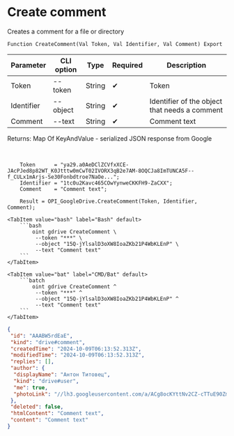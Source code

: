 ﻿---
sidebar_position: 1
---


# Create comment
 Creates a comment for a file or directory



`Function CreateComment(Val Token, Val Identifier, Val Comment) Export`

  | Parameter | CLI option | Type | Required | Description |
  |-|-|-|-|-|
  | Token | --token | String | &#x2714; | Token |
  | Identifier | --object | String | &#x2714; | Identifier of the object that needs a comment |
  | Comment | --text | String | &#x2714; | Comment text |

  
  Returns:  Map Of KeyAndValue - serialized JSON response from Google

<br/>




```bsl title="1C:Enterprise/OneScript code example"
    Token      = "ya29.a0AeDClZCVfxXCE-JAcPJed8p82WT_K0Jtttw0mCwT02IVORX3qB2e7AM-8OQCJa8ImTUNCA5F--f_CULx1mArjs-Se30Fonbdtroe7NaOe...";
    Identifier = "1tc0u2Kavc465COwYynweCKKFH9-ZaCXX";
    Comment    = "Comment text";

    Result = OPI_GoogleDrive.CreateComment(Token, Identifier, Comment);
```
 

 <Tabs>
  
    <TabItem value="bash" label="Bash" default>
        ```bash
            oint gdrive CreateComment \
             --token "***" \
             --object "15Q-jYlsalD3oXW8IoaZKb21P4WbKLEnP" \
             --text "Comment text"
        ```
    </TabItem>
  
    <TabItem value="bat" label="CMD/Bat" default>
        ```batch
            oint gdrive CreateComment ^
             --token "***" ^
             --object "15Q-jYlsalD3oXW8IoaZKb21P4WbKLEnP" ^
             --text "Comment text"
        ```
    </TabItem>
</Tabs>


```json title="Result"
{
 "id": "AAABW5rdEaE",
 "kind": "drive#comment",
 "createdTime": "2024-10-09T06:13:52.313Z",
 "modifiedTime": "2024-10-09T06:13:52.313Z",
 "replies": [],
 "author": {
  "displayName": "Антон Титовец",
  "kind": "drive#user",
  "me": true,
  "photoLink": "//lh3.googleusercontent.com/a/ACg8ocKYttNv2CZ-cTTuE90Zmht_PwnGc0YnjM1IUllXsTVORfZFVPU=s50-c-k-no"
 },
 "deleted": false,
 "htmlContent": "Comment text",
 "content": "Comment text"
}
```
